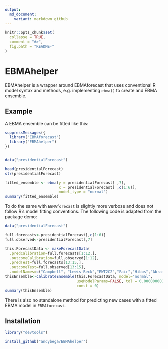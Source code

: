 ```yaml
---
output:
  md_document:
    variant: markdown_github
---
```


<!-- README.md is generated from README.Rmd. Please edit that file -->

```r
knitr::opts_chunk$set(
  collapse = TRUE,
  comment = "#>",
  fig.path = "README-"
)
```

# EBMAhelper

EBMAhelper is a wrapper around EBMAforecast that uses conventional R model syntax and methods, e.g. implementing `ebma()` to create and EBMA ensemble. 

## Example

A EBMA ensemble can be fitted like this:

```r
suppressMessages({
  library("EBMAforecast")
  library("EBMAhelper")
})


data("presidentialForecast")

head(presidentialForecast)
str(presidentialForecast)

fitted_ensemble <- ebma(y = presidentialForecast[ ,7],
                        x = presidentialForecast[ ,c(1:6)],
                        model_type = "normal")
summary(fitted_ensemble)
```

To do the same with `EBMAforecast` is slightly more verbose and does not follow R's model fitting conventions. The following code is adapted from the package demo:

```r
data("presidentialForecast")

full.forecasts<-presidentialForecast[,c(1:6)]
full.observed<-presidentialForecast[,7]

this.ForecastData <- makeForecastData(
  .predCalibration=full.forecasts[1:12,],
  .outcomeCalibration=full.observed[1:12],
  .predTest=full.forecasts[13:15,], 
  .outcomeTest=full.observed[13:15], 
  .modelNames=c("Campbell", "Lewis-Beck","EWT2C2","Fair","Hibbs","Abramowitz"))
thisEnsemble<-calibrateEnsemble(this.ForecastData, model="normal", 
                                useModelParams=FALSE, tol = 0.000000001,
                                const = 0)
summary(thisEnsemble)
```

There is also no standalone method for predicting new cases with a fitted EBMA model in `EBMAforecast`. 

## Installation

```r
library("devtools")

install_github("andybega/EBMAhelper")
```

